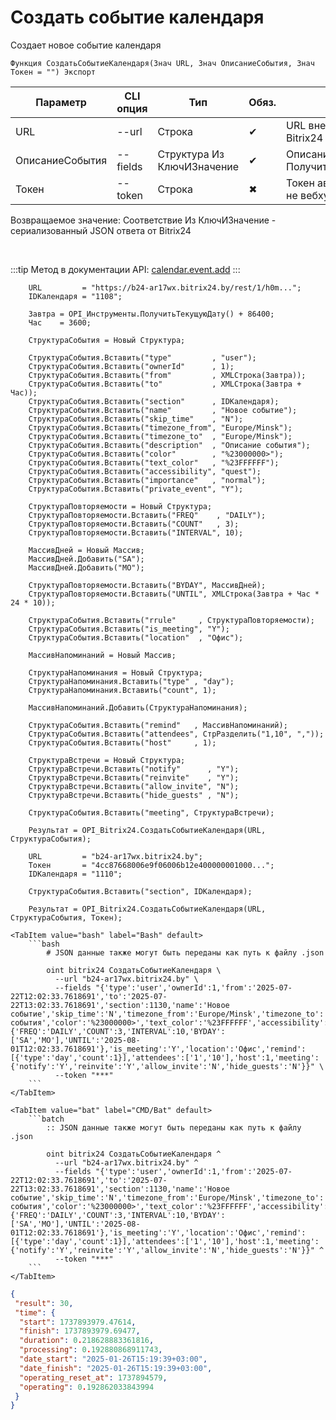 ﻿---
sidebar_position: 1
description: Создать событие календаря и другие функции для работы с Bitrix24 в Открытом пакете интеграций - бесплатной open-source библиотеке интеграций для 1С:Предприятие 8, OneScript и CLI
keywords: [1C, 1С, 1С:Предприятие, 1С:Предприятие 8.3, API, Интеграция, Сервисы, Обмен, OneScript, CLI, Bitrix24]
---


# Создать событие календаря
 Создает новое событие календаря



`Функция СоздатьСобытиеКалендаря(Знач URL, Знач ОписаниеСобытия, Знач Токен = "") Экспорт`

  | Параметр | CLI опция | Тип | Обяз. | Назначение |
  |-|-|-|-|-|
  | URL | --url | Строка | &#x2714; | URL внешнего вебхука или адрес Bitrix24 при использовании токена |
  | ОписаниеСобытия | --fields | Структура Из КлючИЗначение | &#x2714; | Описание события. См. ПолучитьСтруктуруСобытияКалендаря |
  | Токен | --token | Строка | &#x2716; | Токен авторизации, если используется не вебхук |

  
  Возвращаемое значение:   Соответствие Из КлючИЗначение - сериализованный JSON ответа от Bitrix24

<br/>

:::tip
Метод в документации API: [calendar.event.add](https://apidocs.bitrix24.ru/api-reference/calendar/calendar-event/calendar-event-add.html)
:::
<br/>



```bsl title="Пример использования для 1С:Предприятие/OneScript"
    URL         = "https://b24-ar17wx.bitrix24.by/rest/1/h0m...";
    IDКалендаря = "1108";

    Завтра = OPI_Инструменты.ПолучитьТекущуюДату() + 86400;
    Час    = 3600;

    СтруктураСобытия = Новый Структура;

    СтруктураСобытия.Вставить("type"         , "user");
    СтруктураСобытия.Вставить("ownerId"      , 1);
    СтруктураСобытия.Вставить("from"         , XMLСтрока(Завтра));
    СтруктураСобытия.Вставить("to"           , XMLСтрока(Завтра + Час));
    СтруктураСобытия.Вставить("section"      , IDКалендаря);
    СтруктураСобытия.Вставить("name"         , "Новое событие");
    СтруктураСобытия.Вставить("skip_time"    , "N");
    СтруктураСобытия.Вставить("timezone_from", "Europe/Minsk");
    СтруктураСобытия.Вставить("timezone_to"  , "Europe/Minsk");
    СтруктураСобытия.Вставить("description"  , "Описание события");
    СтруктураСобытия.Вставить("color"        , "%23000000>");
    СтруктураСобытия.Вставить("text_color"   , "%23FFFFFF");
    СтруктураСобытия.Вставить("accessibility", "quest");
    СтруктураСобытия.Вставить("importance"   , "normal");
    СтруктураСобытия.Вставить("private_event", "Y");

    СтруктураПовторяемости = Новый Структура;
    СтруктураПовторяемости.Вставить("FREQ"    , "DAILY");
    СтруктураПовторяемости.Вставить("COUNT"   , 3);
    СтруктураПовторяемости.Вставить("INTERVAL", 10);

    МассивДней = Новый Массив;
    МассивДней.Добавить("SA");
    МассивДней.Добавить("MO");

    СтруктураПовторяемости.Вставить("BYDAY", МассивДней);
    СтруктураПовторяемости.Вставить("UNTIL", XMLСтрока(Завтра + Час * 24 * 10));

    СтруктураСобытия.Вставить("rrule"     , СтруктураПовторяемости);
    СтруктураСобытия.Вставить("is_meeting", "Y");
    СтруктураСобытия.Вставить("location"  , "Офис");

    МассивНапоминаний = Новый Массив;

    СтруктураНапоминания = Новый Структура;
    СтруктураНапоминания.Вставить("type" , "day");
    СтруктураНапоминания.Вставить("count", 1);

    МассивНапоминаний.Добавить(СтруктураНапоминания);

    СтруктураСобытия.Вставить("remind"   , МассивНапоминаний);
    СтруктураСобытия.Вставить("attendees", СтрРазделить("1,10", ","));
    СтруктураСобытия.Вставить("host"     , 1);

    СтруктураВстречи = Новый Структура;
    СтруктураВстречи.Вставить("notify"      , "Y");
    СтруктураВстречи.Вставить("reinvite"    , "Y");
    СтруктураВстречи.Вставить("allow_invite", "N");
    СтруктураВстречи.Вставить("hide_guests" , "N");

    СтруктураСобытия.Вставить("meeting", СтруктураВстречи);

    Результат = OPI_Bitrix24.СоздатьСобытиеКалендаря(URL, СтруктураСобытия);

    URL         = "b24-ar17wx.bitrix24.by";
    Токен       = "4cc87668006e9f06006b12e400000001000...";
    IDКалендаря = "1110";

    СтруктураСобытия.Вставить("section", IDКалендаря);

    Результат = OPI_Bitrix24.СоздатьСобытиеКалендаря(URL, СтруктураСобытия, Токен);
```
    

 <Tabs>
  
    <TabItem value="bash" label="Bash" default>
        ```bash
            # JSON данные также могут быть переданы как путь к файлу .json
            
            oint bitrix24 СоздатьСобытиеКалендаря \
              --url "b24-ar17wx.bitrix24.by" \
              --fields "{'type':'user','ownerId':1,'from':'2025-07-22T12:02:33.7618691','to':'2025-07-22T13:02:33.7618691','section':1130,'name':'Новое событие','skip_time':'N','timezone_from':'Europe/Minsk','timezone_to':'Europe/Minsk','description':'Описание события','color':'%23000000>','text_color':'%23FFFFFF','accessibility':'busy','importance':'high','private_event':'N','rrule':{'FREQ':'DAILY','COUNT':3,'INTERVAL':10,'BYDAY':['SA','MO'],'UNTIL':'2025-08-01T12:02:33.7618691'},'is_meeting':'Y','location':'Офис','remind':[{'type':'day','count':1}],'attendees':['1','10'],'host':1,'meeting':{'notify':'Y','reinvite':'Y','allow_invite':'N','hide_guests':'N'}}" \
              --token "***"
        ```
    </TabItem>
  
    <TabItem value="bat" label="CMD/Bat" default>
        ```batch
            :: JSON данные также могут быть переданы как путь к файлу .json
            
            oint bitrix24 СоздатьСобытиеКалендаря ^
              --url "b24-ar17wx.bitrix24.by" ^
              --fields "{'type':'user','ownerId':1,'from':'2025-07-22T12:02:33.7618691','to':'2025-07-22T13:02:33.7618691','section':1130,'name':'Новое событие','skip_time':'N','timezone_from':'Europe/Minsk','timezone_to':'Europe/Minsk','description':'Описание события','color':'%23000000>','text_color':'%23FFFFFF','accessibility':'busy','importance':'high','private_event':'N','rrule':{'FREQ':'DAILY','COUNT':3,'INTERVAL':10,'BYDAY':['SA','MO'],'UNTIL':'2025-08-01T12:02:33.7618691'},'is_meeting':'Y','location':'Офис','remind':[{'type':'day','count':1}],'attendees':['1','10'],'host':1,'meeting':{'notify':'Y','reinvite':'Y','allow_invite':'N','hide_guests':'N'}}" ^
              --token "***"
        ```
    </TabItem>
</Tabs>


```json title="Результат"
{
 "result": 30,
 "time": {
  "start": 1737893979.47614,
  "finish": 1737893979.69477,
  "duration": 0.218628883361816,
  "processing": 0.192880868911743,
  "date_start": "2025-01-26T15:19:39+03:00",
  "date_finish": "2025-01-26T15:19:39+03:00",
  "operating_reset_at": 1737894579,
  "operating": 0.192862033843994
 }
}
```
